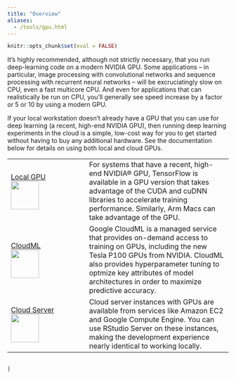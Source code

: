 ```yaml
---
title: "Overview"
aliases:
  - /tools/gpu.html
---
```


```r
knitr::opts_chunk$set(eval = FALSE)
```

It's highly recommended, although not strictly necessary, that you run
deep-learning code on a modern NVIDIA GPU. Some applications -- in
particular, image processing with convolutional networks and sequence
processing with recurrent neural networks -- will be excruciatingly slow
on CPU, even a fast multicore CPU. And even for applications that can
realistically be run on CPU, you'll generally see speed increase by a
factor or 5 or 10 by using a modern GPU.

If your local workstation doesn't already have a GPU that you can use
for deep learning (a recent, high-end NVIDIA GPU), then running deep
learning experiments in the cloud is a simple, low-cost way for you to
get started without having to buy any additional hardware. See the
documentation below for details on using both local and cloud GPUs.

|                                                                                                                                                   |                                                                                                                                                                                                                                                                               |
|---------------------------------------------------------------------------------------------------------------------------------------------------|-------------------------------------------------------------------------------------------------------------------------------------------------------------------------------------------------------------------------------------------------------------------------------|
| <a href="/installation/gpu/local_gpu">Local GPU<br/><img src="images/local-gpu-illustration.png" class="nav-image" width="64/"/></a>              | For systems that have a recent, high-end NVIDIA® GPU, TensorFlow is available in a GPU version that takes advantage of the CUDA and cuDNN libraries to accelerate training performance. Similarly, Arm Macs can take advantage of the GPU.                                    |
| <a href="/tools/cloudml/getting_started">CloudML<br/><img src="images/cloud-ml-illustration.png" class="nav-image" width="64/"/></a>              | Google CloudML is a managed service that provides on-demand access to training on GPUs, including the new Tesla P100 GPUs from NVIDIA. CloudML also provides hyperparameter tuning to optmize key attributes of model architectures in order to maximize predictive accuracy. |
| <a href="/installation/gpu/cloud_server_gpu">Cloud Server<br/><img src="images/cloud-server-illustration.png" class="nav-image" width="64/"/></a> | Cloud server instances with GPUs are available from services like Amazon EC2 and Google Compute Engine. You can use RStudio Server on these instances, making the development experience nearly identical to working locally.                                                 |

                                                                                                                                                      |

<!-- Paperspace image needs to be updated -->

<!-- | <a href="/installation/gpu/cloud_desktop_gpu">Cloud Desktop<br/><img src="images/cloud-desktop-illustration.png" class="nav-image" width="64/"/></a> | Virtual cloud desktops with GPUs are available from Paperspace. This provides an Ubuntu 16.04 desktop environment that you can access entirely within a web browser (note that this requires a reasonably fast internet connection to be usable).                                                                                                                                                 | -->
